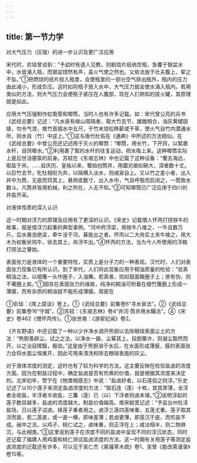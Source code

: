 ```yaml
---
---
---
```

title: 第一节力学
---



对大气压力（压强）的进一步认识及更广泛应用

宋代时，俞琰曾谈到：“予幼时有道人见教，则剧烧片纸纳空瓶，急覆于银盆水中，水皆涌入瓶，而银盆铿然有声，盖火气使之然也。又依法放于壮夫腹上，挈之不坠。”①把燃烧的纸片投入瓶里，会使瓶里的一部分空气排出瓶外，瓶内的压力由此减小，形成负压。这时如将瓶子放入水中，大气压力就会使水涌入瓶内。若用类似的方法，则大气压力会使瓶子紧压在人腹部，现在人们熟知的拔火罐，其原理就是如此。

应用大气压强制作虹吸管和唧筒，当时人也有许多记载。如：宋代曾公亮的兵书《武经总要》记述：“凡水泉有峻山阻隔者，取大竹去节，雄雌相合，油灰黄蜡固缝，勿令气泄，推竹首插水中五尺，于竹末烧松桦薪或干草，使火气自竹内潜通水所，则水自（竹）中逆上。”①这与唐代杜佑在《通典》中所述的方法相似。在《武经总要》中曾公亮还记述用于灭火的唧筒：“唧筒，用长竹，下开窍，以絮裹水杆，自窍唧水。”②利用裹了絮的水杆的往复运动，把水吸上来。这种唧筒实际上是后世活塞泵的前身。苏轼在《东坡志林》中也记载了这种设备：“蜀去海远，取盐于井。……自庆历、皇祐以来，蜀始创筒井，用圜刃凿如碗大，深者数十丈。以巨竹去节，牝牡相衔为井，以隔横入淡水，则咸泉自上。又以竹之差小者，出入井中为筒，无底而窍其上，悬熟皮数寸，出入水中，气自呼吸而启闭之，一筒致水数斗。凡筒井皆用机械，利之所在，人无不知。”③可知唧筒已广泛应用于四川的井盐开采。

对液体性质的深入认识

这一时期对浮力的原理及应用有了更深的认识。《宋史》记载僧人怀丙打捞铁牛的故事，就是借浮力起重的典型事例。“河中府浮梁，用铁牛八维之，一牛且数万斤。后水暴涨绝梁，牵牛没于河，募能出之者。怀丙以二大舟实土夹牛维之，用大木为权衡状钩牛，徐去其土，舟浮牛出。”④怀丙的方法，当为今人所使用的浮箱打捞法之肇始。

表面张力是液体的一个重要特性，实质上是分子力的一种表现。汉代时，人们对表面张力现象已有所认识。到了宋代，人们将此现象应用于桐油质量的检验：“验真桐油之法，以细篾一头作圈子，入油蘸。若真者，则如鼓面鞔圈子上；掺有伪，则不著圈上矣。”①因存在表面张力的缘故，纯净的桐油可附着在细竹篾圈上形成一薄膜，而有杂质的桐油就不能形成薄膜。周密在

①俞琰：《席上腐谈》卷上。①《武经总要》前集卷6“寻水泉法”。②《武经总要》前集卷16“守城”。③苏轼：《东坡志林》卷4“井河·筒井用水鞴法”。④《宋史》卷462《僧怀丙传》。①张世南：《游宦纪闻》卷2。

《齐东野语》中还记载了一种以少许净水调开熊胆以去除眼球表面尘土的方法：“熊胆善辟尘。试之之法，以净水一器，尘幂其上，投胆粟许，则凝尘豁然而开。以之治目障翳，极验。”这是由于熊胆溶于水后，在水面形成薄膜，膜的表面张力会将水面尘埃推开，因此可用来清洗和除去眼球表面的灰尘。

对于液体浓度的测定，这时也有了较为科学的方法，这主要反映在检验盐卤的浓度方面。因为在制盐过程中，确定盐卤是否有煎煮的价值，就是根据其浓度来决定的。北宋初年，赞宁在《物类相感志》中说：“盐卤好者，以石莲投之则浮。”乐史记述了以10个莲子来测定盐卤浓度的方法：“取石连（莲）十枚，尝其厚薄，全浮者全收盐，半浮者半收盐，三簾（莲）已（以）下浮者则卤未堪。”②说明浮起的莲子数目越多，盐卤的浓度越大，制盐价值越高。南宋姚宽记述：“予监台州杜渎盐场，日以莲子试卤。择莲子重者用之。卤浮三莲四莲味重，五莲尤重。莲子取其浮而直，若二莲直，或一直一横，即味差薄；若卤更薄，即莲沉于底，而煎盐不成。闽中之法，以鸡子、桃仁试之，卤味重，则正浮在上；咸淡相半，则二物俱沉，与此相类。”③这里说到莲子在浓度不同的盐卤中呈现不同的浮沉状态，同时还记载了福建人用鸡蛋和桃仁测试盐卤浓度的方法。这一时期有关用莲子等测定盐卤浓度的记载还有许多，可以见于吴仁杰《离骚草木疏》卷1、吴曾《能改斋漫录》卷15等。
